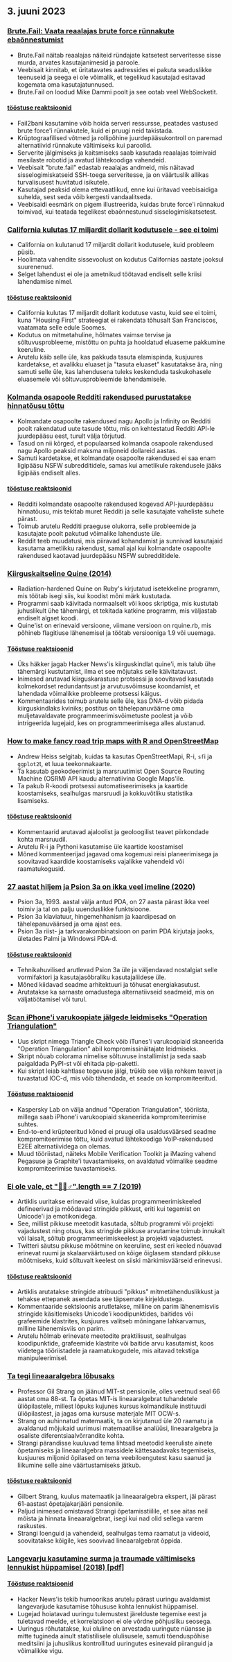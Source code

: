 

<CallToAction />

<Steps>

## 3. juuni 2023

### [Brute.Fail: Vaata reaalajas brute force rünnakute ebaõnnestumist](https://brute.fail/)

- Brute.Fail näitab reaalajas näiteid ründajate katsetest serveritesse sisse murda, arvates kasutajanimesid ja paroole.
- Veebisait kinnitab, et üritatavates aadressides ei pakuta seaduslikke teenuseid ja seega ei ole võimalik, et tegelikud kasutajad esitavad kogemata oma kasutajatunnused.
- Brute.Fail on loodud Mike Dammi poolt ja see ootab veel WebSocketit.

#### [tööstuse reaktsioonid](http://news.ycombinator.com/item?id=36169954)

- Fail2bani kasutamine võib hoida serveri ressursse, peatades vastused brute force'i rünnakutele, kuid ei pruugi neid takistada.
- Krüptograafilised võtmed ja rollipõhine juurdepääsukontroll on paremad alternatiivid rünnakute vältimiseks kui paroolid.
- Serverite jälgimiseks ja kaitsmiseks saab kasutada reaalajas toimivaid mesilaste robotid ja avatud lähtekoodiga vahendeid.
- Veebisait "brute.fail" edastab reaalajas andmeid, mis näitavad sisselogimiskatseid SSH-toega serveritesse, ja on väärtuslik allikas turvalisusest huvitatud isikutele.
- Kasutajad peaksid olema ettevaatlikud, enne kui üritavad veebisaidiga suhelda, sest seda võib kergesti vandaalitseda.
- Veebisaidi eesmärk on pigem illustreerida, kuidas brute force'i rünnakud toimivad, kui teatada tegelikest ebaõnnestunud sisselogimiskatsetest.

### [California kulutas 17 miljardit dollarit kodutusele - see ei toimi](https://www.wsj.com/articles/california-homeless-population-oakland-wood-street-encampment-78d42cc3)

- California on kulutanud 17 miljardit dollarit kodutusele, kuid probleem püsib.
- Hoolimata vahendite sissevoolust on kodutus Californias aastate jooksul suurenenud.
- Selget lahendust ei ole ja ametnikud töötavad endiselt selle kriisi lahendamise nimel.

#### [tööstuse reaktsioonid](http://news.ycombinator.com/item?id=36162154)

- California kulutas 17 miljardit dollarit kodutuse vastu, kuid see ei toimi, kuna "Housing First" strateegiat ei rakendata tõhusalt San Franciscos, vaatamata selle edule Soomes.
- Kodutus on mitmetahuline, hõlmates vaimse tervise ja sõltuvusprobleeme, mistõttu on puhta ja hooldatud eluaseme pakkumine keeruline.
- Arutelu käib selle üle, kas pakkuda tasuta elamispinda, kusjuures kardetakse, et avalikku eluaset ja "tasuta eluaset" kasutatakse ära, ning samuti selle üle, kas lahendusena tuleks keskenduda taskukohasele eluasemele või sõltuvusprobleemide lahendamisele.

### [Kolmanda osapoole Redditi rakendused purustatakse hinnatõusu tõttu](https://kotaku.com/reddit-third-party-3rd-apps-pricing-crush-ios-android-1850493992)

- Kolmandate osapoolte rakendused nagu Apollo ja Infinity on Redditi poolt rakendatud uute tasude tõttu, mis on kehtestatud Redditi API-le juurdepääsu eest, turult välja tõrjutud.
- Tasud on nii kõrged, et populaarsed kolmanda osapoole rakendused nagu Apollo peaksid maksma miljoneid dollareid aastas.
- Samuti kardetakse, et kolmandate osapoolte rakendused ei saa enam ligipääsu NSFW subredditidele, samas kui ametlikule rakendusele jääks ligipääs endiselt alles.

#### [tööstuse reaktsioonid](http://news.ycombinator.com/item?id=36162235)

- Redditi kolmandate osapoolte rakendused kogevad API-juurdepääsu hinnatõusu, mis tekitab muret Redditi ja selle kasutajate vaheliste suhete pärast.
- Toimub arutelu Redditi praeguse olukorra, selle probleemide ja kasutajate poolt pakutud võimalike lahenduste üle.
- Reddit teeb muudatusi, mis piiravad kohandamist ja sunnivad kasutajaid kasutama ametlikku rakendust, samal ajal kui kolmandate osapoolte rakendused kaotavad juurdepääsu NSFW subredditidele.

### [Kiirguskaitseline Quine (2014)](https://github.com/mame/radiation-hardened-quine)

- Radiation-hardened Quine on Ruby's kirjutatud isetekkeline programm, mis töötab isegi siis, kui koodist mõni märk kustutada.
- Programmi saab käivitada normaalselt või koos skriptiga, mis kustutab juhuslikult ühe tähemärgi, et tekitada katkine programm, mis väljastab endiselt algset koodi.
- Quine'ist on erinevaid versioone, viimane versioon on rquine.rb, mis põhineb flagitiuse lähenemisel ja töötab versiooniga 1.9 või uuemaga.

#### [Tööstuse reaktsioonid](http://news.ycombinator.com/item?id=36162164)

- Üks häkker jagab Hacker News'is kiirguskindlat quine'i, mis talub ühe tähemärgi kustutamist, ilma et see mõjutaks selle käivitatavust.
- Inimesed arutavad kiirguskarastuse protsessi ja soovitavad kasutada kolmekordset redundantsust ja arvutusvõimsuse koondamist, et lahendada võimalikke probleeme protsessi käigus.
- Kommentaarides toimub arutelu selle üle, kas DNA-d võib pidada kiirguskindlaks kviniks; postitus on tähelepanuväärne oma muljetavaldavate programmeerimisvõimetuste poolest ja võib intrigeerida lugejaid, kes on programmeerimisega alles alustanud.

### [How to make fancy road trip maps with R and OpenStreetMap](https://www.andrewheiss.com/blog/2023/06/01/geocoding-routing-openstreetmap-r/)

- Andrew Heiss selgitab, kuidas ta kasutas OpenStreetMapi, R-i, `sf`i ja `ggplot2`t, et luua teekonnakaarte.
- Ta kasutab geokodeerimist ja marsruutimist Open Source Routing Machine (OSRM) API kaudu alternatiivina Google Maps'ile.
- Ta pakub R-koodi protsessi automatiseerimiseks ja kaartide koostamiseks, sealhulgas marsruudi ja kokkuvõtliku statistika lisamiseks.

#### [tööstuse reaktsioonid](http://news.ycombinator.com/item?id=36159864)

- Kommentaarid arutavad ajaloolist ja geoloogilist teavet piirkondade kohta marsruudil.
- Arutelu R-i ja Pythoni kasutamise üle kaartide koostamisel
- Mõned kommenteerijad jagavad oma kogemusi reisi planeerimisega ja soovitavad kaardide koostamiseks vajalikke vahendeid või raamatukogusid.

### [27 aastat hiljem ja Psion 3a on ikka veel imeline (2020)](https://mcgst.com/2020/12/01/27-years-later-and-the-psion-3a-is-still-wonderful/)

- Psion 3a, 1993. aastal välja antud PDA, on 27 aasta pärast ikka veel toimiv ja tal on palju uuenduslikke funktsioone.
- Psion 3a klaviatuur, hingemehhanism ja kaardipesad on tähelepanuväärsed ja oma ajast ees.
- Psion 3a riist- ja tarkvarakombinatsioon on parim PDA kirjutaja jaoks, ületades Palmi ja Windowsi PDA-d.

#### [tööstuse reaktsioonid](http://news.ycombinator.com/item?id=36162265)

- Tehnikahuvilised arutlevad Psion 3a üle ja väljendavad nostalgiat selle vormifaktori ja kasutajasõbraliku kasutajaliidese üle.
- Mõned kiidavad seadme arhitektuuri ja tõhusat energiakasutust.
- Arutatakse ka sarnaste omadustega alternatiivseid seadmeid, mis on väljatöötamisel või turul.

### [Scan iPhone'i varukoopiate jälgede leidmiseks "Operation Triangulation"](https://github.com/KasperskyLab/triangle_check)

- Uus skript nimega Triangle Check võib iTunes'i varukoopiaid skaneerida "Operation Triangulation" abil kompromissinäitajate leidmiseks.
- Skript nõuab colorama nimelise sõltuvuse installimist ja seda saab paigaldada PyPI-st või ehitada pip-paketti.
- Kui skript leiab kahtlase tegevuse jälgi, trükib see välja rohkem teavet ja tuvastatud IOC-d, mis võib tähendada, et seade on kompromiteeritud.

#### [Tööstuse reaktsioonid](http://news.ycombinator.com/item?id=36164340)

- Kaspersky Lab on välja andnud "Operation Triangulation", tööriista, millega saab iPhone'i varukoopiaid skaneerida kompromiteerimise suhtes.
- End-to-end krüpteeritud kõned ei pruugi olla usaldusväärsed seadme kompromiteerimise tõttu, kuid avatud lähtekoodiga VoIP-rakendused E2EE alternatiividega on olemas.
- Muud tööriistad, näiteks Mobile Verification Toolkit ja iMazing vahend Pegasuse ja Graphite'i tuvastamiseks, on avaldatud võimalike seadme kompromiteerimise tuvastamiseks.

### [Ei ole vale, et "🤦🏼♂".length == 7 (2019)](https://hsivonen.fi/string-length/)

- Artiklis uuritakse erinevaid viise, kuidas programmeerimiskeeled defineerivad ja mõõdavad stringide pikkust, eriti kui tegemist on Unicode'i ja emotikonidega.
- See, millist pikkuse meetodit kasutada, sõltub programmi või projekti vajadustest ning otsus, kas stringide pikkuse arvutamine toimub innukalt või laisalt, sõltub programmeerimiskeelest ja projekti vajadustest.
- Twitteri säutsu pikkuse mõõtmine on keeruline, sest eri keeled nõuavad erinevat ruumi ja skalaarväärtused on kõige õiglasem standard pikkuse mõõtmiseks, kuid sõltuvalt keelest on siiski märkimisväärseid erinevusi.

#### [tööstuse reaktsioonid](http://news.ycombinator.com/item?id=36159443)

- Artiklis arutatakse stringide atribuudi "pikkus" mitmetähenduslikkust ja tehakse ettepanek asendada see täpsemate kirjeldustega.
- Kommentaaride sektsioonis arutletakse, milline on parim lähenemisviis stringide käsitlemiseks Unicode'i koodipunktides, baitides või grafeemide klastrites, kusjuures valitseb mõningane lahkarvamus, milline lähenemisviis on parim.
- Arutelu hõlmab erinevate meetodite praktilisust, sealhulgas koodipunktide, grafeemide klastrite või baitide arvu kasutamist, koos viidetega tööriistadele ja raamatukogudele, mis aitavad tekstiga manipuleerimisel.

### [Ta tegi lineaaralgebra lõbusaks](https://news.mit.edu/2023/gilbert-strang-made-linear-algebra-fun-0531)

- Professor Gil Strang on jäänud MIT-st pensionile, olles veetnud seal 66 aastat oma 88-st. Ta õpetas MIT-is lineaaralgebrat tuhandetele üliõpilastele, millest lõpuks kujunes kursus kolmandikule instituudi üliõpilastest, ja jagas oma kursuse materjale MIT OCW-s.
- Strang on auhinnatud matemaatik, ta on kirjutanud üle 20 raamatu ja avaldanud mõjukaid uurimusi matemaatilise analüüsi, lineaaralgebra ja osaliste diferentsiaalvõrrandite kohta.
- Strangi pärandisse kuuluvad tema lihtsad meetodid keeruliste ainete õpetamiseks ja lineaaralgebra massidele kättesaadavaks tegemiseks, kusjuures miljonid õpilased on tema veebiloengutest kasu saanud ja liikumine selle aine väärtustamiseks jätkub.

#### [tööstuse reaktsioonid](http://news.ycombinator.com/item?id=36168068)

- Gilbert Strang, kuulus matemaatik ja lineaaralgebra ekspert, jäi pärast 61-aastast õpetajakarjääri pensionile.
- Paljud inimesed omistavad Strangi õpetamisstiilile, et see aitas neil mõista ja hinnata lineaaralgebrat, isegi kui nad olid sellega varem raskustes.
- Strangi loenguid ja vahendeid, sealhulgas tema raamatut ja videoid, soovitatakse kõigile, kes soovivad lineaaralgebrat õppida.

### [Langevarju kasutamine surma ja traumade vältimiseks lennukist hüppamisel (2018) [pdf]](https://www.bmj.com/content/bmj/363/bmj.k5094.full.pdf)

#### [Tööstuse reaktsioonid](http://news.ycombinator.com/item?id=36161175)

- Hacker News'is tekib humoorikas arutelu pärast uuringu avaldamist langevarjude kasutamise tõhususe kohta lennukist hüppamisel.
- Lugejad hoiatavad uuringu tulemustest järelduste tegemise eest ja tuletavad meelde, et korrelatsioon ei ole võrdne põhjusliku seosega.
- Uuringus rõhutatakse, kui oluline on arvestada uuringute nüansse ja mitte tugineda ainult statistilisele olulisusele, samuti tõenduspõhise meditsiini ja juhuslikus kontrollitud uuringutes esinevaid piiranguid ja võimalikke vigu.

</Steps>
